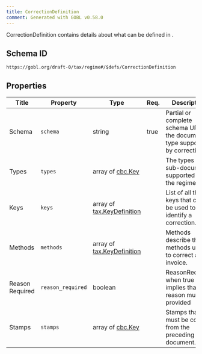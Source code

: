 ```yaml
---
title: CorrectionDefinition
comment: Generated with GOBL v0.58.0
---
```


CorrectionDefinition contains details about what can be defined in .

## Schema ID

`https://gobl.org/draft-0/tax/regime#/$defs/CorrectionDefinition`

## Properties

| Title           | Property          | Type                                                      | Req. | Description                                                                   |
|-----------------|-------------------|-----------------------------------------------------------|------|-------------------------------------------------------------------------------|
| Schema          | `schema`          | string                                                    | true | Partial or complete schema URL for the document type supported by correction. |
| Types           | `types`           | array of [cbc.Key](/draft-0/cbc/key)                      |      | The types of sub-documents supported by the regime                            |
| Keys            | `keys`            | array of [tax.KeyDefinition](/draft-0/tax/key_definition) |      | List of all the keys that can be used to identify a correction.               |
| Methods         | `methods`         | array of [tax.KeyDefinition](/draft-0/tax/key_definition) |      | Methods describe the methods used to correct an invoice.                      |
| Reason Required | `reason_required` | boolean                                                   |      | ReasonRequired when true implies that a reason must be provided               |
| Stamps          | `stamps`          | array of [cbc.Key](/draft-0/cbc/key)                      |      | Stamps that must be copied from the preceding document.                       |

